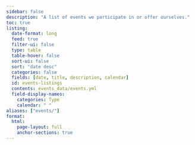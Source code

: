 ```yaml
---
sidebar: false
description: "A list of events we participate in or offer ourselves."
toc: true
listing:
  date-format: long
  feed: true
  filter-ui: false
  type: table
  table-hover: false
  sort-ui: false
  sort: "date desc"
  categories: false
  fields: [date, title, description, calendar]
  id: events-listings
  contents: events_data/events.yml
  field-display-names: 
    categories: Type
    calendar: " "
aliases: ["events/"]
format:
  html:
    page-layout: full
    anchor-sections: true
---
```

